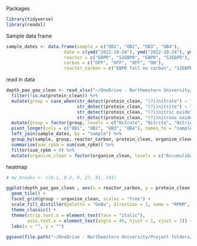 Packages

```r
library(tidyverse)
library(readxl)
```


Sample data frame
```r
sample_dates <- data.frame(sample = c("OB1", "OB2", "OB3", "OB4"),
                      date = c(ymd("2022-10-24"), ymd("2022-10-24"), ymd("2023-03-06"), ymd("2023-03-06")),
                      reactor = c("EBPR", "S2EBPR", "EBPR", "S2EBPR"),
                      carbon = c("OFF", "OFF", "OFF", "ON"),
                      reactor_carbon = c("EBPR fall no carbon", "S2EBPR fall no carbon", "EBPR spring no carbon", "S2EBPR spring carbon"))

```

read in data
```r
depth_pao_gao_clean <- read_xlsx("~/OneDrive - Northwestern University/Project folders/S2EBPR metagenomics/obrien2023/data/gene_abundances.xlsx") %>%
  filter(!is.na(protein_clean)) %>%
  mutate(group = case_when(str_detect(protein_clean, "(?i)nitrate") ~ "Nitrate",
                           str_detect(protein_clean, "(?i)nitrite") ~ "Nitrite",
                           str_detect(protein_clean, "(?i)nitric oxide") ~ "Nitric oxide",
                           str_detect(protein_clean, "(?i)nitrous oxide") ~ "Nitrous oxide")) %>%
  mutate(group = factor(group, levels = c("Nitrate", "Nitrite", "Nitric oxide", "Nitrous oxide"))) %>%
  pivot_longer(cols = c("OB1", "OB2", "OB3", "OB4"), names_to = "sample", values_to = "sum_rpkm") %>%
  left_join(sample_dates, by = "sample") %>%
  group_by(sample, group, reactor_carbon, protein_clean, organism_clean) %>%
  summarise(sum_rpkm = sum(sum_rpkm)) %>%
  filter(sum_rpkm > 0) %>%
  mutate(organism_clean = factor(organism_clean, levels = c("Accumulibacter", "Dechloromonas", "Phosphoribacter", "Tetrasphaera", "Competibacter", "Contendobacter")))
```


heatmap
```r
# my_breaks <- c(0.1, 0.3, 9, 27, 81, 243)

ggplot(depth_pao_gao_clean , aes(x = reactor_carbon, y = protein_clean, fill = sum_rpkm)) +
  geom_tile() +
  facet_grid(group ~ organism_clean, scales = "free") +
  scale_fill_distiller(palette = "GnBu", direction = 1, name = "RPKM", trans = "log10")  +
  theme_classic() +
  theme(strip.text.x = element_text(face = "italic"), 
        axis.text.x = element_text(angle = 45, hjust = 1, vjust = 1)) + 
  labs(x = "", y = "")
  
ggsave(file.path("~/OneDrive - Northwestern University/Project folders/S2EBPR metagenomics/obrien2023/figures/denit_heatmap.png"), width = 12, height = 5, units = "in", dpi = 320)
  
```
